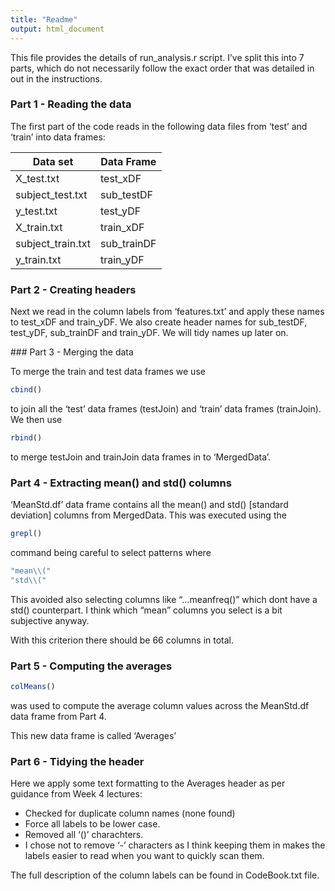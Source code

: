 ```yaml
---
title: "Readme"
output: html_document
---
```


This file provides the details of run_analysis.r script. I've split this into 7 parts, which do not necessarily follow the exact order that was detailed in out in the instructions.

### Part 1 - Reading the data

The first part of the code reads in the following data files from  'test' and 'train' into data frames: 

Data set | Data Frame
------------- | -------------
X_test.txt | test_xDF
subject_test.txt | sub_testDF
y_test.txt | test_yDF
X_train.txt | train_xDF
subject_train.txt | sub_trainDF
y_train.txt | train_yDF

### Part 2 - Creating headers  

Next we read in the column labels from 'features.txt' and apply these names to test_xDF and train_yDF. We also create header names for  sub_testDF, test_yDF, sub_trainDF and train_yDF. We will tidy names up later on.

### Part 3 - Merging the data

To merge the train and test data frames we use 
```r
cbind()
```
to join all the 'test' data frames (testJoin) and 'train' data frames (trainJoin). We then use 
```r
rbind()
```
to merge testJoin and trainJoin data frames in to 'MergedData'.

### Part 4 - Extracting mean() and std() columns
'MeanStd.df' data frame contains all the mean() and std() [standard deviation] columns from MergedData.  This was executed using the 
```r
grepl() 
```
command being careful to select patterns where 
```r
"mean\\("
"std\\("
```
This avoided also selecting columns like "...meanfreq()" which dont have a std() counterpart. I think which "mean" columns you select is a bit subjective anyway. 

With this criterion there should be 66 columns in total.

### Part 5 - Computing the averages 
```r
colMeans()
```
was used to compute the average column values across the MeanStd.df data frame from Part 4. 

This new data frame is called 'Averages'

### Part 6 - Tidying the header
Here we apply some text formatting to the Averages header as per guidance from Week 4 lectures:

* Checked for duplicate column names (none found)
* Force all labels to be lower case.
* Removed all '()' charachters.
* I chose not to remove '-' characters as I think keeping them in makes the labels easier to read when you want to quickly scan them.

The full description of the column labels can be found in CodeBook.txt file.

